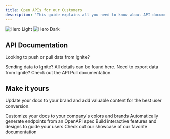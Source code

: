 ```yaml
---
title: Open APIs for our Customers
description: 'This guide explains all you need to know about API documentation in Ignite!'
---
```


<img
  className="block dark:hidden"
  src="/images/hero-light.svg"
  alt="Hero Light"
/>
<img
  className="hidden dark:block"
  src="/images/hero-dark.svg"
  alt="Hero Dark"
/>

## API Documentation

Looking to push or pull data from Ignite? 

<CardGroup cols={2}>
  <Card
    title="API Push"
    icon="pen-to-square"
    href="https://mintlify.com/docs/quickstart"
  >
    Sending data to Ignite? All details can be found here. 
  </Card>
  <Card
    title="API Pull"
    icon="image"
    href="https://mintlify.com/docs/development"
  >
    Need to export data from Ignite? Check out the API Pull documentation.
  </Card>
</CardGroup>

## Make it yours

Update your docs to your brand and add valuable content for the best user conversion.

<CardGroup cols={2}>
  <Card
    title="Customize Style"
    icon="palette"
    href="https://mintlify.com/docs/settings/global"
  >
    Customize your docs to your company's colors and brands
  </Card>
  <Card
    title="Reference APIs"
    icon="code"
    href="https://mintlify.com/docs/api-playground/openapi"
  >
    Automatically generate endpoints from an OpenAPI spec
  </Card>
  <Card
    title="Add Components"
    icon="screwdriver-wrench"
    href="https://mintlify.com/docs/components/accordion"
  >
    Build interactive features and designs to guide your users
  </Card>
  <Card
    title="Get Inspiration"
    icon="stars"
    href="https://mintlify.com/showcase"
  >
    Check out our showcase of our favorite documentation
  </Card>
</CardGroup>
